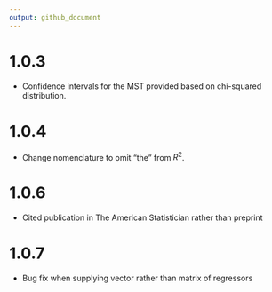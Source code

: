 ```yaml
---
output: github_document
---
```


# 1.0.3

 - Confidence intervals for the MST provided based on chi-squared distribution.
 
# 1.0.4

 - Change nomenclature to omit "the" from $R^2$.
 
# 1.0.6

 - Cited publication in The American Statistician rather than preprint
 
# 1.0.7

 - Bug fix when supplying vector rather than matrix of regressors